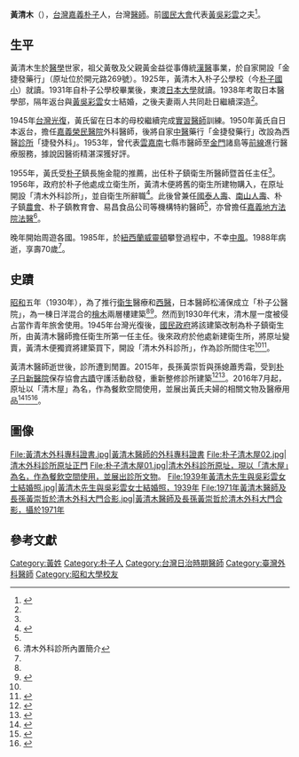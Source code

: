 {{Infobox person
| name                = 黃清木
| image               = 1958年黃清木醫師於清木外科騎樓留影.jpg
| caption             = 黃清木醫師於清木外科騎樓留影，1958年
| gender              = 男性
| birth_date          = {{Birth date|1918|11|5}}
| birth_place         = {{TWN-JPN}}[[臺南州|臺南州]]
| death_date          = {{Death date and age|1988|2||1918|11|5}}
| nationality         = {{Flag|Empire of Japan}}（1918年－1945年）<br>{{ROC}}（1945年－1988年）
| language            = [[日語|日語]]、[[國語|國語]]
| education           = [[大學|大學]]
| alma_mater          = 日本{{link-jp|昭和大學|昭和大学|昭和醫科大學}}醫學部
| job                 = [[醫師|醫師]]
| spouse              = [[黃吳彩雲|黃吳彩雲]]
| relatives           = 黃敬（祖父）<br>黃金益（父）<br>黃崇哲（孫）
}}

'''黃清木'''（{{bd|1918年|11月5日|1988年|2月}}），[[台灣|台灣]][[嘉義縣|嘉義]][[朴子市|朴子]]人，台灣[[醫師|醫師]]。前[[國民大會|國民大會]]代表[[黃吳彩雲|黃吳彩雲]]之夫<ref name=":0">{{Cite book|title=嘉義縣志：人物志|last=|first=|publisher=嘉義縣政府|year=|isbn=|location=|pages=|url=https://www.tbocc.gov.tw/ModuleMsg/Files/744/AttachFile/12-%E4%BA%BA%E7%89%A9%E5%BF%97221-262.pdf}}</ref>。

== 生平 ==
黃清木生於[[醫學|醫學]]世家，祖父黃敬及父親黃金益從事傳統[[漢醫學|漢醫]]事業，於自家開設「金捷發藥行」（原址位於開元路269號）。1925年，黃清木入朴子公學校（今[[朴子國小|朴子國小]]）就讀。1931年自朴子公學校畢業後，東渡[[日本大学|日本大學]]{{tsl|ja|日本大学第一中学校・高等学校|日本大學第一中學校暨高等學校|附屬中學}}就讀。1938年考取日本{{link-jp|昭和大學|昭和大学|昭和醫科大學}}醫學部，隔年返台與[[黃吳彩雲|黃吳彩雲]]女士結婚，之後夫妻兩人共同赴日繼續深造<ref name=":0" />。

1945年[[台灣光復|台灣光復]]，黃氏留在日本的母校繼續完成[[實習醫師|實習醫師]]訓練。1950年黃氏自日本返台，擔任[[嘉義榮民醫院|嘉義榮民醫院]]外科醫師，後將自家[[中醫|中醫]]藥行「金捷發藥行」改設為西醫[[診所|診所]]「捷發外科」。1953年，曾代表[[雲嘉南|雲嘉南]]七縣市醫師至[[金門縣|金門]]諸島等[[前線|前線]]進行醫療服務，據說因醫術精湛深獲好評。

1955年，黃氏受[[朴子市|朴子]]鎮長施金龍的推薦，出任朴子鎮衛生所醫師暨首任主任<ref name=":0" />。1956年，政府於朴子他處成立衛生所，黃清木便將舊的衛生所建物購入，在原址開設「清木外科診所」，並自衛生所辭職<ref name=":1">{{Cite web|title=朴子老醫館再造 杏林文史再續|url=https://enews.ccu.edu.tw/%E6%9C%B4%E5%AD%90%E8%80%81%E9%86%AB%E9%A4%A8%E5%86%8D%E9%80%A0-%E6%9D%8F%E6%9E%97%E6%96%87%E5%8F%B2%E5%86%8D%E7%BA%8C-979ebde6ebfa|accessdate=2021-02-10|date=2018-12-11|last=中正E報|work=Medium|language=en}}</ref>。此後曾兼任[[國泰人壽|國泰人壽]]、[[南山人壽|南山人壽]]、朴子鎮[[農會|農會]]、朴子鎮教育會、易昌食品公司等機構特約醫師<ref name=":0" />，亦曾擔任[[嘉義地方法院|嘉義地方法院]][[法醫|法醫]]<ref>清木外科診所內置簡介</ref>。

晚年開始周遊各國。1985年，於[[紐西蘭|紐西蘭]][[威靈頓|威靈頓]]攀登{{le|維多利亞山 (威靈頓)|Mount Victoria, Wellington|維多利亞山}}過程中，不幸[[中風|中風]]。1988年病逝，享壽70歲<ref name=":0" />。

== 史蹟 ==
[[昭和|昭和]]五年（1930年），為了推行[[衛生|衛生]]醫療和[[西醫|西醫]]，日本醫師松浦保成立「朴子公醫院」，為一棟日洋混合的[[檜木|檜木]]兩層樓建築<ref name=":2" /><ref>{{cite news |author1=旅遊中心 |title=整修爺爺的診所！朴子老屋咖啡見證昭和時期的歷史 |work=ETtoday旅遊雲 |date=2018-06-22}}</ref>。然而到1930年代末，清木屋一度被侵占當作青年旅舍使用。1945年台灣光復後，[[國民政府|國民政府]]將該建築改制為朴子鎮衛生所，由黃清木醫師擔任衛生所第一任主任。後來政府於他處新建衛生所，將原址變賣，黃清木便獨資將建築買下，開設「清木外科診所」，作為診所間住宅<ref name=":1" /><ref>{{cite news |author1=呂妍庭 |title=朴子老醫生館 變身咖啡廳 |url=https://www.chinatimes.com/newspapers/20170310000479-260107?chdtv |accessdate=2021-02-26 |work=中國時報 |date=2017-03-10}}</ref>。

黃清木醫師逝世後，診所遭到閒置。2015年，長孫黃崇哲與孫媳蕭秀霜，受到[[朴子日新醫院|朴子日新醫院]]保存協會[[古蹟|古蹟]]守護活動啟發，重新整修診所建築<ref>{{cite news |author1=林宜樟 |title=重整「清木外科診所」 孫找出藍晒圖 |url=https://news.ltn.com.tw/news/local/paper/929347 |accessdate=2021-02-26 |work=自由時報 |date=2015-11-04}}</ref><ref>{{cite news |author1=林宜樟 |title=整修阿公診所 清木屋見證朴子醫療史 |url=https://news.ltn.com.tw/news/local/paper/999572 |accessdate=2021-02-26 |work=自由時報 |date=2016-06-12}}</ref>。2016年7月起，原址以「清木屋」為名，作為餐飲空間使用，並展出黃氏夫婦的相關文物及醫療用品<ref name=":2">{{Cite web|title=見證朴子醫療史 清木外科診所|url=http://www.transculture.asia/post/1/B1Te3WS9e|accessdate=2021-02-10|last=文化復新事|work=文化復新事|language=en}}</ref><ref>{{cite news |title=朴子85年診所變身文創咖啡廳！第三代：保留在地歷史故事 |work=ETtoday旅遊雲 |date=2016-09-06}}</ref><ref>{{cite news |author1=侯瑞霞、方雅嫻 |title=朴子阿公的老診所 檜木老屋飄咖啡香 |url=https://www.ntdtv.com.tw/b5/20160706/video/175111.html?%E6%9C%B4%E5%AD%90%E9%98%BF%E5%85%AC%E7%9A%84%E8%80%81%E8%A8%BA%E6%89%80%20%E6%AA%9C%E6%9C%A8%E8%80%81%E5%B1%8B%E9%A3%84%E5%92%96%E5%95%A1%E9%A6%99 |accessdate=2021-02-26 |work=新唐人亞太台 |date=2016-07-06}}</ref>。

== 圖像 ==
<gallery>
File:黃清木外科專科證書.jpg|黃清木醫師的外科專科證書
File:朴子清木屋02.jpg|清木外科診所原址正門
File:朴子清木屋01.jpg|清木外科診所原址，現以「清木屋」為名，作為餐飲空間使用，並展出診所文物。
File:1939年黃清木先生與吳彩雲女士結婚照.jpg|黃清木先生與吳彩雲女士結婚照，1939年
File:1971年黃清木醫師及長孫黃崇哲於清木外科大門合影.jpg|黃清木醫師及長孫黃崇哲於清木外科大門合影，攝於1971年
</gallery>

== 參考文獻 ==
{{Commons category|黃清木}}{{Reflist|2}}

[[Category:黃姓|Category:黃姓]]
[[Category:朴子人|Category:朴子人]]
[[Category:台灣日治時期醫師|Category:台灣日治時期醫師]]
[[Category:臺灣外科醫師|Category:臺灣外科醫師]]
[[Category:昭和大學校友|Category:昭和大學校友]]